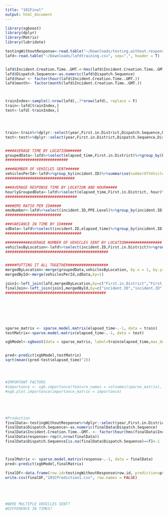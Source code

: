 ```yaml
---
title: "101Final"
output: html_document
---
```


```r
library(xgboost)
library(dplyr)
library(Matrix)
library(lubridate)

testingWithoutResponse<-read.table("~/Downloads/testing.without.response.csv", sep=",", header = T)
lafd<-read.table("~/Downloads/lafdtraining.csv", sep=",", header = T)


lafd$Incident.Creation.Time..GMT.<-hms(lafd$Incident.Creation.Time..GMT.)
lafd$Dispatch.Sequence<-as.numeric(lafd$Dispatch.Sequence)
lafd$hour <- factor(hour(lafd$Incident.Creation.Time..GMT.))
lafd$month<- factor(month(lafd$Incident.Creation.Time..GMT.))



trainIndex<-sample(1:nrow(lafd),.7*nrow(lafd), replace = F)
train<-lafd[trainIndex,]
test<-lafd[-trainIndex,]




train<-train%>%dplyr::select(year,First.in.District,Dispatch.Sequence,Dispatch.Status,Unit.Type,PPE.Level,hour,elapsed_time)%>%na.omit()%>%filter(elapsed_time<1500)%>%distinct()
test<-test%>%dplyr::select(year,First.in.District,Dispatch.Sequence,Dispatch.Status,Unit.Type,PPE.Level,hour,elapsed_time)%>%na.omit()


####AVERAGE TIME BY LOCATION######
groupedData<-lafd%>%select(elapsed_time,First.in.District)%>%group_by(First.in.District)%>%summarise(avgTime=mean(elapsed_time, na.rm=TRUE))
############################

####NUMBER OF VEHICLES SENT######
vehiclesPerId<-lafd%>%group_by(incident.ID)%>%summarise(numberOfVehicles=n())
###############################

###AVERAGE RESPONSE TIME BY LOCATION AND HOUR#####
hourlyGroupedData<-lafd%>%select(elapsed_time,First.in.District, hour)%>%group_by(First.in.District, hour)%>%summarise(avgTime=mean(elapsed_time, na.rm=TRUE))
################################

####EMS RATIO PER ID#####
emsNumber<-lafd%>%select(incident.ID,PPE.Level)%>%group_by(incident.ID)%>%summarise(emsRatio=(sum(PPE.Level=="EMS")/n()))
#########################

###VARIANCE IN TIME BY ID#####
sdData<-lafd%>%select(incident.ID,elapsed_time)%>%group_by(incident.ID)%>%summarise(variance=sd(elapsed_time, na.rm=TRUE))
##################################

###########AVERAGE NUMBER OF VEHICLES SENT BY LOCATION################
vehiclesByLocation<-lafd%>%select(incident.ID,First.in.District)%>%group_by(incident.ID)%>%summarise(numberOfVehicles=n(),location=mean(First.in.District))%>%select(location,numberOfVehicles)%>%group_by(location)%>%summarise(avgVehicles=mean(numberOfVehicles))
##############################################


#####PUTTING IT ALL TOGETHER##################
mergedByLocation<-merge(groupedData,vehiclesByLocation, by.x = 1, by.y=1)
mergedById<-merge(vehiclesPerId,sdData,by=1)

join1<-left_join(lafd,mergedByLocation,by=c("First.in.District","First.in.District"))
finalJoin<-left_join(join1,mergedById,by=c("incident.ID","incident.ID"))
#############################################







sparse_matrix <- sparse.model.matrix(elapsed_time~.-1, data = train)
testMatrix<-sparse.model.matrix(elapsed_time~.-1, data = test)

xgbModel<-xgboost(data = sparse_matrix, label=train$elapsed_time,max_depth = 1000, eta = .4, nthread = 5, nrounds = 10, early_stopping_rounds = 5)


pred<-predict(xgbModel,testMatrix)
sqrt(mean((pred-test$elapsed_time)^2))




#IMPORTANT FACTORS
#importance <- xgb.importance(feature_names = colnames(sparse_matrix), model = xgbModel)
#xgb.plot.importance(importance_matrix = importance)





#Production
finalData<-testingWithoutResponse%>%dplyr::select(year,First.in.District,Dispatch.Sequence,Dispatch.Status,Unit.Type,PPE.Level,hour)
finalData$Dispatch.Sequence<-as.numeric(finalData$Dispatch.Sequence)
finalData$Incident.Creation.Time..GMT. <- factor(hour(hms(finalData$Incident.Creation.Time..GMT.)))
finalData$response<-rep(0,nrow(finalData))
finalData$Dispatch.Sequence[is.na(finalData$Dispatch.Sequence)==T]<-1



finalMatrix <- sparse.model.matrix(response~.-1, data = finalData)
pred<-predict(xgbModel,finalMatrix)

finalDF<-data.frame(row.id=testingWithoutResponse$row.id, prediction=pred)
write.csv(finalDF,"101CPrediction1.csv", row.names = FALSE)





#WERE MULTIPLE VEHICLES SENT?
#DIFFERENCE IN TIMES?
```








